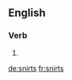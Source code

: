 ==English==

===Verb===
{{head|en|verb form}}

# {{en-third-person singular of|snirt}}

[[de:snirts]]
[[fr:snirts]]